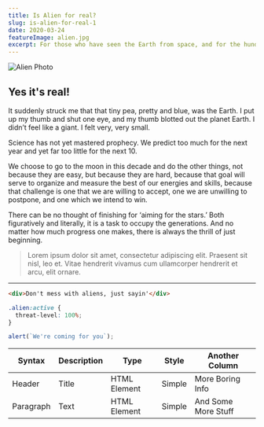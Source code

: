```yaml
---
title: Is Alien for real?
slug: is-alien-for-real-1
date: 2020-03-24
featureImage: alien.jpg
excerpt: For those who have seen the Earth from space, and for the hundreds and perhaps thousands more who will, the experience most certainly changes your perspective. The things that we share in our world are far more valuable than those which divide us.
---
```


![Alien Photo](alien.jpg)

## Yes it's real!


It suddenly struck me that that tiny pea, pretty and blue, was the Earth. I put up my thumb and shut one eye, and my thumb blotted out the planet Earth. I didn’t feel like a giant. I felt very, very small.

Science has not yet mastered prophecy. We predict too much for the next year and yet far too little for the next 10.

We choose to go to the moon in this decade and do the other things, not because they are easy, but because they are hard, because that goal will serve to organize and measure the best of our energies and skills, because that challenge is one that we are willing to accept, one we are unwilling to postpone, and one which we intend to win.

There can be no thought of finishing for ‘aiming for the stars.’ Both figuratively and literally, it is a task to occupy the generations. And no matter how much progress one makes, there is always the thrill of just beginning.

> Lorem ipsum dolor sit amet, consectetur adipiscing elit. Praesent sit nisl, leo et. Vitae hendrerit vivamus cum ullamcorper hendrerit et arcu, elit ornare.


---


```html
<div>Don't mess with aliens, just sayin'</div>
```

```css
.alien:active {
  threat-level: 100%;
}
```

```js
alert(`We're coming for you`);
```

| Syntax    | Description | Type         | Style  | Another Column      |
| --------- | ----------- | ------------ | ------ | ------------------- |
| Header    | Title       | HTML Element | Simple | More Boring Info    |
| Paragraph | Text        | HTML Element | Simple | And Some More Stuff |
